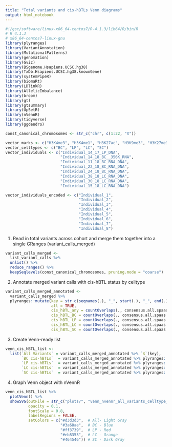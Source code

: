```yaml
---
title: "Total variants and cis-hBTLs Venn diagrams"
output: html_notebook
---
```

```r
#!/gsc/software/linux-x86_64-centos7/R-4.1.3/lib64/R/bin/R
# R 4.1.3
# x86_64-centos7-linux-gnu
library(plyranges)
library(VariantAnnotation)
library(MutationalPatterns)
library(genomation)
library(Gviz)
library(BSgenome.Hsapiens.UCSC.hg38)
library(TxDb.Hsapiens.UCSC.hg38.knownGene)
library(systemPipeR)
library(biomaRt)
library(LDlinkR)
library(AllelicImbalance)
library(broom)
library(gt)
library(gtsummary)
library(UpSetR)
library(nVennR)
library(tidyverse)
library(ggdendro)

const_canonical_chromosomes <- str_c("chr", c(1:22, "X"))

vector_marks <- c("H3K4me3", "H3K4me1", "H3K27ac", "H3K9me3", "H3K27me3", "H3K36me3")
vector_celltypes <- c("BC", "LP", "LC", "SC")
vector_individuals <- c("Individual_14_17_LP_DNA",
                        "Individual_14_18_BC__356K_RNA",
                        "Individual_11_18_BC_RNA_DNA",
                        "Individual_22_18_BC_RNA_DNA",
                        "Individual_24_18_BC_RNA_DNA",
                        "Individual_38_18_LC_RNA_DNA",
                        "Individual_30_18_LC_RNA_DNA",
                        "Individual_15_18_LC_RNA_DNA")

vector_individuals_encoded <- c("Individual_1",
                                "Individual_2",
                                "Individual_3",
                                "Individual_4",
                                "Individual_5",
                                "Individual_6",
                                "Individual_7",
                                "Individual_8")
```

1. Read in total variants across cohort and merge them together into a single GRanges (variant_calls_merged)
```r
variant_calls_merged <- 
  list_variant_calls %>% 
  unlist() %>% 
  reduce_ranges() %>% 
  keepSeqlevels(const_canonical_chromosomes, pruning.mode = "coarse")

```

2. Annotate merged variant calls with cis-hBTL status by celltype
```r
variant_calls_merged_annotated <-
  variant_calls_merged %>% 
  plyranges::mutate(key = str_c(seqnames(.), "_", start(.), "_", end(.)),
                    all = TRUE,
                    cis_hBTL_any = countOverlaps(., consensus.all.spaas.rpkm.bed) > 0,
                    cis_hBTL_BC = countOverlaps(., consensus.all.spaas.rpkm.bed %>% plyranges::filter(celltype == "BC")) > 0,
                    cis_hBTL_LP = countOverlaps(., consensus.all.spaas.rpkm.bed %>% plyranges::filter(celltype == "LP")) > 0,
                    cis_hBTL_LC = countOverlaps(., consensus.all.spaas.rpkm.bed %>% plyranges::filter(celltype == "LC")) > 0,
                    cis_hBTL_SC = countOverlaps(., consensus.all.spaas.rpkm.bed %>% plyranges::filter(celltype == "SC")) > 0)

```

3. Create Venn-ready list
```r
venn_cis_hBTL_list <- 
  list(`All Variants` = variant_calls_merged_annotated %>% `$`(key), 
       `BC cis-hBTLs`  = variant_calls_merged_annotated %>% plyranges::filter(cis_hBTL_BC == TRUE) %>% `$`(key), 
       `LP cis-hBTLs`  = variant_calls_merged_annotated %>% plyranges::filter(cis_hBTL_LP == TRUE) %>% `$`(key),
       `LC cis-hBTLs`  = variant_calls_merged_annotated %>% plyranges::filter(cis_hBTL_LC == TRUE) %>% `$`(key),
       `SC cis-hBTLs`  = variant_calls_merged_annotated %>% plyranges::filter(cis_hBTL_SC == TRUE) %>% `$`(key))
```

4. Graph Venn object with nVennR
```r
venn_cis_hBTL_list %>% 
  plotVenn() %>% 
  showSVG(outFile = str_c("plots/", "venn_nvennr_all_variants_celltype_cis_hBTLs.svg"), 
          opacity = 0.1, 
          fontScale = 0.8,
          labelRegions = FALSE,
          setColors = c("#d3d3d3",  # All- Light Gray
                        "#3a68ae",  # BC - Blue
                        "#ff3739",  # LP - Red
                        "#eb8353",  # LC - Orange
                        "#464546")) # SC - Dark Gray
```
